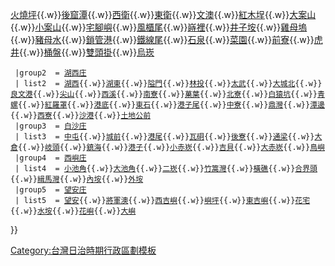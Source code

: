 {{noteTA
|1=zh-hans:庄; zh-hant:庄;
}}
{{Navbox
  |name    = 澎湖郡
  |title   = 昔日[[澎湖郡]]（1920年-1926年）
  |style   = width: 100%
  |group1  = [[馬公街]]
  | list1  = [[馬公 (大字)|馬公]]{{.w}}[[火燒坪]]{{.w}}[[後窟潭]]{{.w}}[[西衛]]{{.w}}[[東衛]]{{.w}}[[文澳]]{{.w}}[[紅木埕]]{{.w}}[[大案山]]{{.w}}[[小案山]]{{.w}}[[宅腳嶼]]{{.w}}[[風櫃尾]]{{.w}}[[嵵裡]]{{.w}}[[井子垵]]{{.w}}[[雞母塢]]{{.w}}[[豬母水]]{{.w}}[[鎖管港]]{{.w}}[[鐵線尾]]{{.w}}[[石泉 (臺灣)|石泉]]{{.w}}[[菜園 (臺灣)|菜園]]{{.w}}[[前寮]]{{.w}}[[虎井]]{{.w}}[[桶盤]]{{.w}}[[雙頭掛]]{{.w}}[[烏崁]]
  |group2  = [[湖西庄]]
  | list2  = [[湖西 (大字)|湖西]]{{.w}}[[湖東]]{{.w}}[[隘門 (地名)|隘門]]{{.w}}[[林投 (地名)|林投]]{{.w}}[[太武]]{{.w}}[[大城北]]{{.w}}[[良文港]]{{.w}}[[尖山 (澎湖縣)|尖山]]{{.w}}[[西溪 (臺灣)|西溪]]{{.w}}[[南寮 (澎湖縣)|南寮]]{{.w}}[[菓葉]]{{.w}}[[北寮]]{{.w}}[[白猿坑]]{{.w}}[[青螺]]{{.w}}[[紅羅罩]]{{.w}}[[港底]]{{.w}}[[東石 (澎湖縣)|東石]]{{.w}}[[港子尾]]{{.w}}[[中寮 (澎湖縣)|中寮]]{{.w}}[[鼎灣]]{{.w}}[[潭邊]]{{.w}}[[西寮]]{{.w}}[[沙港]]{{.w}}[[土地公前]]
  |group3  = [[白沙庄]]
  | list3  = [[中屯 (大字)|中屯]]{{.w}}[[城前]]{{.w}}[[港尾 (澎湖縣)|港尾]]{{.w}}[[瓦硐]]{{.w}}[[後寮 (澎湖縣)|後寮]]{{.w}}[[通梁]]{{.w}}[[大倉]]{{.w}}[[岐頭]]{{.w}}[[鎮海 (臺灣)|鎮海]]{{.w}}[[港子]]{{.w}}[[小赤崁]]{{.w}}[[吉貝 (地名)|吉貝]]{{.w}}[[大赤崁]]{{.w}}[[鳥嶼]]
  |group4  = [[西嶼庄]]
  | list4  = [[小池角]]{{.w}}[[大池角]]{{.w}}[[二崁]]{{.w}}[[竹篙灣 (臺灣)|竹篙灣]]{{.w}}[[橫礁]]{{.w}}[[合界頭]]{{.w}}[[緝馬灣]]{{.w}}[[內垵]]{{.w}}[[外垵]]
  |group5  = [[望安庄]]
  | list5  = [[望安 (大字)|望安]]{{.w}}[[將軍澳嶼|將軍澳]]{{.w}}[[西吉嶼]]{{.w}}[[嶼坪]]{{.w}}[[東吉嶼]]{{.w}}[[花宅]]{{.w}}[[水垵]]{{.w}}[[花嶼]]{{.w}}[[大嶼]]
}}
<noinclude>
[[Category:台灣日治時期行政區劃模板]]
</noinclude>